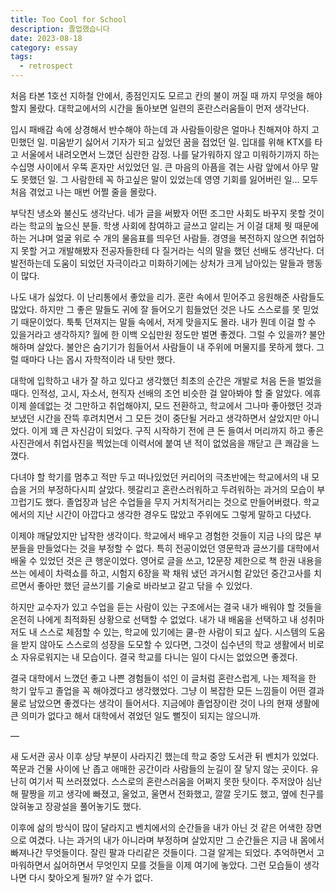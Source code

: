 ```yaml
---
title: Too Cool for School
description: 졸업했습니다
date: 2023-08-18
category: essay
tags:
  - retrospect
---
```


처음 타본 1호선 지하철 안에서, 종점인지도 모르고 칸의 불이 꺼질 때 까지 무엇을 해야할지 몰랐다. 대학교에서의 시간을 돌아보면 일련의 혼란스러움들이 먼저 생각난다.

입시 패배감 속에 상경해서 반수해야 하는데 과 사람들이랑은 얼마나 친해져야 하지 고민했던 일. 미움받기 싫어서 기자가 되고 싶었던 꿈을 접었던 일. 입대를 위해 KTX를 타고 서울에서 내려오면서 느꼈던 심란한 감정. 나를 달가워하지 않고 미워하기까지 하는 수십명 사이에서 우뚝 혼자만 서있었던 일. 큰 마음의 아픔을 겪는 사람 앞에서 아무 말도 못했던 일. 그 사람한테 꼭 하고싶은 말이 있었는데 영영 기회를 잃어버린 일… 모두 처음 겪었고 나는 매번 어쩔 줄을 몰랐다.

부닥친 냉소와 불신도 생각난다. 네가 글을 써봤자 어떤 조그만 사회도 바꾸지 못할 것이라는 학교의 높으신 분들. 학생 사회에 참여하고 글쓰고 알리는 거 이걸 대체 뭣 때문에 하는 거냐며 얼굴 위로 수 개의 물음표를 띄우던 사람들. 경영을 복전하지 않으면 취업하지 못할 거고 개발해봤자 전공자들한테 다 질거라는 식의 말을 했던 선배도 생각난다. 더 발전하는데 도움이 되었던 자극이라고 미화하기에는 상처가 크게 남아있는 말들과 행동이 많다.

나도 내가 싫었다. 이 난리통에서 좋았을 리가. 혼란 속에서 믿어주고 응원해준 사람들도 많았다. 하지만 그 좋은 말들도 귀에 잘 들어오기 힘들었던 것은 나도 스스로를 못 믿었기 때문이었다. 툭툭 던져지는 말들 속에서, 저게 맞을지도 몰라. 내가 뭔데 이걸 할 수 있을거라고 생각하지? 월에 한 이백 오십만원 정도만 벌면 좋겠다. 그럴 수 있을까? 불안해하며 살았다. 불안은 숨기기가 힘들어서 사람들이 내 주위에 머물지를 못하게 했다. 그럴 때마다 나는 몹시 자학적이라 내 탓만 했다.

대학에 입학하고 내가 잘 하고 있다고 생각했던 최초의 순간은 개발로 처음 돈을 벌었을 때다. 인적성, 고시, 자소서, 현직자 선배의 조언 비슷한 걸 알아봐야 할 줄 알았다. 에휴 이제 쓸데없는 것 그만하고 취업해야지, 모드 전환하고, 학교에서 그나마 좋아했던 것과 보냈던 시간을 잔뜩 후려치면서 그 모든 것이 중단될 거라고 생각하면서 살았지만 아니었다. 이게 꽤 큰 자신감이 되었다. 구직 시작하기 전에 큰 돈 들여서 머리까지 하고 좋은 사진관에서 취업사진을 찍었는데 이력서에 붙여 낸 적이 없었음을 깨닫고 큰 쾌감을 느꼈다.

다녀야 할 학기를 멈추고 적만 두고 떠나있었던 커리어의 극초반에는 학교에서의 내 모습을 거의 부정하다시피 살았다. 헷갈리고 혼란스러워하고 두려워하는 과거의 모습이 부끄럽기도 했다. 졸업장과 남은 수업들을 무지 거치적거리는 것으로 만들어버렸다. 학교에서의 지난 시간이 아깝다고 생각한 경우도 많았고 주위에도 그렇게 말하고 다녔다.

이제야 깨달았지만 납작한 생각이다. 학교에서 배우고 경험한 것들이 지금 나의 많은 부분들을 만들었다는 것을 부정할 수 없다. 특히 전공이었던 영문학과 글쓰기를 대학에서 배울 수 있었던 것은 큰 행운이었다. 영어로 글을 쓰고, 12문장 제한으로 책 한권 내용을 쓰는 에세이 차력쇼를 하고, 시험지 6장을 꽉 채워 냈던 과거시험 같았던 중간고사를 치르면서 좋아만 했던 글쓰기를 기술로 바라보고 갈고 닦을 수 있었다.

하지만 교수자가 있고 수업을 듣는 사람이 있는 구조에서는 결국 내가 배워야 할 것들을 온전히 나에게 최적화된 상황으로 선택할 수 없었다. 내가 내 배움을 선택하고 내 성취마저도 내 스스로 체점할 수 있는, 학교에 있기에는 쿨-한 사람이 되고 싶다. 시스템의 도움을 받지 않아도 스스로의 성장을 도모할 수 있다면, 그것이 십수년의 학교 생활에서 비로소 자유로워지는 내 모습이다. 결국 학교를 다니는 일이 다시는 없었으면 좋겠다.

결국 대학에서 느꼈던 좋고 나쁜 경험들이 섞인 이 글처럼 혼란스럽게, 나는 제적을 한 학기 앞두고 졸업을 꼭 해야겠다고 생각했었다. 그냥 이 복잡한 모든 느낌들이 어떤 결과물로 남았으면 좋겠다는 생각이 들어서다. 지금에야 졸업장이란 것이 나의 현재 생활에 큰 의미가 없다고 해서 대학에서 겪었던 일도 뻘짓이 되지는 않으니까.

—

새 도서관 공사 이후 상당 부분이 사라지긴 했는데 학교 중앙 도서관 뒤 벤치가 있었다. 쪽문과 건물 사이에 난 좁고 애매한 공간이라 사람들의 눈길이 잘 닿지 않는 곳이다. 유난히 여기서 픽 쓰러졌었다. 스스로의 혼란스러움을 어쩌지 못한 탓이다. 주저앉아 심난해 팔짱을 끼고 생각에 빠졌고, 울었고, 울면서 전화했고, 깔깔 웃기도 했고, 옆에 친구를 앉혀놓고 장광설을 풀어놓기도 했다.

이후에 삶의 방식이 많이 달라지고 벤치에서의 순간들을 내가 아닌 것 같은 어색한 장면으로 여겼다. 나는 과거의 내가 아니라며 부정하며 살았지만 그 순간들은 지금 내 몸에서 빠져나간 무엇들이다. 잘린 팔과 다리같은 것들이다. 그걸 알게는 되었다. 추억하면서 고마워하면서 싫어하면서 무엇인지 모를 것들을 이제 여기에 놓았다. 그런 모습들이 생각나면 다시 찾아오게 될까? 알 수가 없다.
